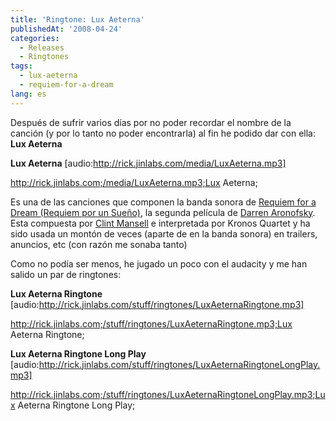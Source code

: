 ```yaml
---
title: 'Ringtone: Lux Aeterna'
publishedAt: '2008-04-24'
categories:
  - Releases
  - Ringtones
tags:
  - lux-aeterna
  - requiem-for-a-dream
lang: es
---
```


Después de sufrir varios días por no poder recordar el nombre de la canción (y por lo tanto no poder encontrarla) al fin he podido dar con ella: **Lux Aeterna**

**Lux Aeterna** \[audio:http://rick.jinlabs.com/media/LuxAeterna.mp3]

http://rick.jinlabs.com;/media/LuxAeterna.mp3;Lux Aeterna;

Es una de las canciones que componen la banda sonora de [Requiem for a Dream (Requiem por un Sueño)](http://es.wikipedia.org/wiki/R%C3%A9quiem_por_un_sue%C3%B1o), la segunda película de [Darren Aronofsky](http://es.wikipedia.org/wiki/Darren_Aronofsky). Esta compuesta por [Clint Mansell](http://es.wikipedia.org/wiki/Clint_Mansell) e interpretada por Kronos Quartet y ha sido usada un montón de veces (aparte de en la banda sonora) en trailers, anuncios, etc (con razón me sonaba tanto)

Como no podía ser menos, he jugado un poco con el audacity y me han salido un par de ringtones:

**Lux Aeterna Ringtone** \[audio:http://rick.jinlabs.com/stuff/ringtones/LuxAeternaRingtone.mp3]

http://rick.jinlabs.com;/stuff/ringtones/LuxAeternaRingtone.mp3;Lux Aeterna Ringtone;

**Lux Aeterna Ringtone Long Play** \[audio:http://rick.jinlabs.com/stuff/ringtones/LuxAeternaRingtoneLongPlay.mp3]

http://rick.jinlabs.com;/stuff/ringtones/LuxAeternaRingtoneLongPlay.mp3;Lux Aeterna Ringtone Long Play;
